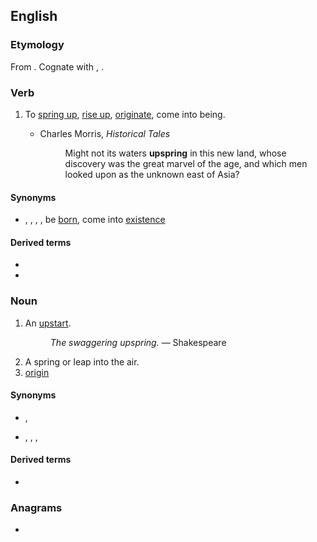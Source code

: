 ==English==
{{Webster 1913}}

===Etymology===
From {{etyl|ang|en}} {{m|ang|upspring||origin, birth, rising up, springing up}}. Cognate with {{cog|osx|upspring||well; source; spring}}, {{cog|gml|upspringen||to spring up; grow}}.

===Verb===
{{en-verb|upsprings|upspringing|upsprang|past2=upsprung|upsprung}}

# {{lb|en|intransitive}} To [[spring up]], [[rise up]], [[originate]], come into being.
#: {{rfquotek|Tennyson}}
#* Charles Morris, ''Historical Tales''
#*: Might not its waters '''upspring''' in this new land, whose discovery was the great marvel of the age, and which men looked upon as the unknown east of Asia?

====Synonyms====
* {{sense|spring up}} {{l|en|spring}}, {{l|en|spring up}}, {{l|en|sprout}}, {{l|en|arise}}, be [[born]], come into [[existence]]

====Derived terms====
* {{l|en|upspringing}}<!--noun-->
* {{l|en|upsprung}}<!--adjective-->

===Noun===
{{en-noun}}

# {{lb|en|obsolete}} An [[upstart]].
#: ''The swaggering upspring.'' &mdash; Shakespeare
# A spring or leap into the air.
# [[origin]]

====Synonyms====
* {{sense|upstart}} {{l|en|parvenu}}, {{l|en|upstart}}
* {{sense|a spring or leap into the air}} {{l|en|bound}}, {{l|en|jump}}, {{l|en|leap}}, {{l|en|spring}}

====Derived terms====
* {{l|en|upspring reel}}<!--a type of dance; found in Shakespeare-->

===Anagrams===
* {{anagrams|en|spring up}}